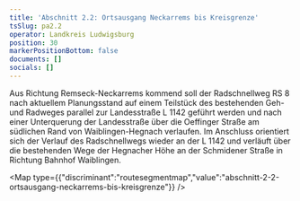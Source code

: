 ```yaml
---
title: 'Abschnitt 2.2: Ortsausgang Neckarrems bis Kreisgrenze'
tsSlug: pa2.2
operator: Landkreis Ludwigsburg
position: 30
markerPositionBottom: false
documents: []
socials: []
---
```

Aus Richtung Remseck-Neckarrems kommend soll der Radschnellweg RS 8 nach aktuellem Planungsstand auf einem Teilstück des bestehenden Geh- und Radweges parallel zur Landesstraße L 1142 geführt werden und nach einer Unterquerung der Landesstraße über die Oeffinger Straße am südlichen Rand von Waiblingen-Hegnach verlaufen. Im Anschluss orientiert sich der Verlauf des Radschnellwegs wieder an der L 1142 und verläuft über die bestehenden Wege der Hegnacher Höhe an der Schmidener Straße in Richtung Bahnhof Waiblingen.

<Map type={{"discriminant":"routesegmentmap","value":"abschnitt-2-2-ortsausgang-neckarrems-bis-kreisgrenze"}} />
